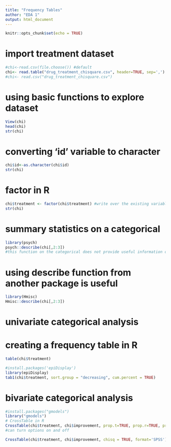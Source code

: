 ---
title: "Frequency Tables"
author: "EDA 1"
output: html_document
---
```{r setup, include=FALSE}
knitr::opts_chunk$set(echo = TRUE)
```

# import treatment dataset
```{r}
#chi<-read.csv(file.choose()) #default
chi<- read.table("drug_treatment_chisquare.csv", header=TRUE, sep=',')
#chi<- read.csv("drug_treatment_chisquare.csv")
```

# using basic functions to explore dataset
```{r}
View(chi)
head(chi)
str(chi)
```

# converting 'id' variable to character
```{r}
chi$id<-as.character(chi$id) 
str(chi)
```

# factor in R
```{r}
chi$treatment <- factor(chi$treatment) #write over the existing variable
str(chi)
```

# summary statistics on a categorical
```{r}
library(psych)
psych::describe(chi[,2:3]) 
#this function on the categorical does not provide useful information on the categorical variable
```

# using describe function from another package is useful
```{r}
library(Hmisc)
Hmisc::describe(chi[,2:3])
```

# univariate categorical analysis
# creating a frequency table in R
```{r}
table(chi$treatment)
```

```{r}
#install.packages('epiDisplay')
library(epiDisplay)
tab1(chi$treatment, sort.group = "decreasing", cum.percent = TRUE)
```

# bivariate categorical analysis
```{r}
#install.packages("gmodels")
library("gmodels")
# CrossTable in R
CrossTable(chi$treatment, chi$improvement, prop.t=TRUE, prop.r=TRUE, prop.c=TRUE)
#can turn options on and off

CrossTable(chi$treatment, chi$improvement, chisq = TRUE, format='SPSS') #can also use a SPSS format
```


